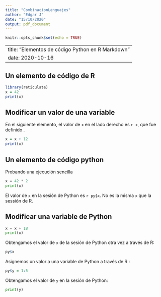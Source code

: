 ---
title: "CombinacionLenguajes"
author: "Edgar J"
date: "15/10/2020"
output: pdf_document
---

```{r setup, include=FALSE}
knitr::opts_chunk$set(echo = TRUE)
```

---
title: "Elementos de código Python en  R Markdown"
date: 2020-10-16
---

## Un elemento de código de R

```{r}
library(reticulate)
x = 42
print(x)
```

## Modificar un valor de una variable

En el siguiente elemento, el valor de  `x` en el lado derecho
es `r x`, que fue definido .

```{r}
x = x + 12
print(x)
```

## Un elemento de código python

Probando una ejecución sencilla 

```{python}
x = 42 * 2
print(x) 
```

El valor de `x` en la sesión de Python es `r py$x`.
No es la misma `x` que la sessión de R.

## Modificar una variable de Python

```{python}
x = x + 18 
print(x)
```

Obtengamos el valor de  `x` de la sesión de Python otra vez a través de R:

```{r}
py$x
```

Asignemos un valor a una variable de Python a través de R :

```{r}
py$y = 1:5
```

Obtengamos el valor de  `y` en la sesión de Python:

```{python}
print(y)
```
